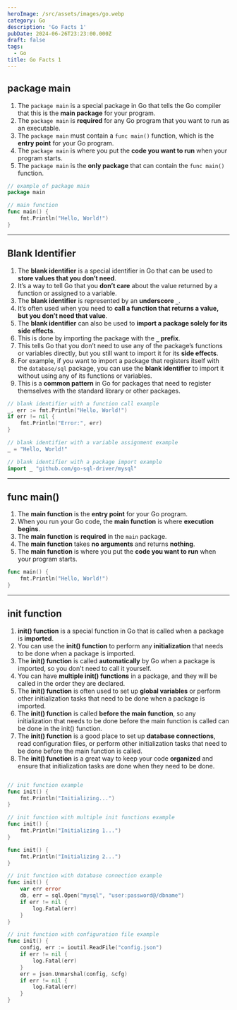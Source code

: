 ```yaml
---
heroImage: /src/assets/images/go.webp
category: Go
description: 'Go Facts 1'
pubDate: 2024-06-26T23:23:00.000Z
draft: false
tags:
  - Go
title: Go Facts 1
---
```


## package main

1. The `package main` is a special package in Go that tells the Go compiler that this is the **main package** for your program.
2. The `package main` is **required** for any Go program that you want to run as an executable.
3. The `package main` must contain a `func main()` function, which is the **entry point** for your Go program.
4. The `package main` is where you put the **code you want to run** when your program starts.
5. The `package main` is the **only package** that can contain the `func main()` function.

```go
// example of package main
package main

// main function
func main() {
    fmt.Println("Hello, World!")
}
```

<hr />

## Blank Identifier

1. The **blank identifier** is a special identifier in Go that can be used to **store values that you don’t need**.
2. It’s a way to tell Go that you **don’t care** about the value returned by a function or assigned to a variable.
3. The **blank identifier** is represented by an **underscore `_`**.
4. It’s often used when you need to **call a function that returns a value, but you don’t need that value**.
5. The **blank identifier** can also be used to **import a package solely for its side effects**.
6. This is done by importing the package with the **`_` prefix**.
7. This tells Go that you don’t need to use any of the package’s functions or variables directly, but you still want to import it for its **side effects**.
8. For example, if you want to import a package that registers itself with the `database/sql` package, you can use the **blank identifier** to import it without using any of its functions or variables.
9. This is a **common pattern** in Go for packages that need to register themselves with the standard library or other packages.

```go
// blank identifier with a function call example
_, err := fmt.Println("Hello, World!")
if err != nil {
    fmt.Println("Error:", err)
}

// blank identifier with a variable assignment example
_ = "Hello, World!"

// blank identifier with a package import example
import _ "github.com/go-sql-driver/mysql"
```

<hr />

## func main()

1. The **main function** is the **entry point** for your Go program.
2. When you run your Go code, the **main function** is where **execution begins**.
3. The **main function** is **required** in the `main` package.
4. The **main function** takes **no arguments** and returns **nothing**.
5. The **main function** is where you put the **code you want to run** when your program starts.

```go
func main() {
    fmt.Println("Hello, World!")
}
```

<hr />

## init function

1. **init() function** is a special function in Go that is called when a package is **imported**.
2. You can use the **init() function** to perform any **initialization** that needs to be done when a package is imported.
3. The **init() function** is called **automatically** by Go when a package is imported, so you don't need to call it yourself.
4. You can have **multiple init() functions** in a package, and they will be called in the order they are declared.
5. The **init() function** is often used to set up **global variables** or perform other initialization tasks that need to be done when a package is imported.
6. The **init() function** is called **before the main function**, so any initialization that needs to be done before the main function is called can be done in the init() function.
7. The **init() function** is a good place to set up **database connections**, read configuration files, or perform other initialization tasks that need to be done before the main function is called.
8. The **init() function** is a great way to keep your code **organized** and ensure that initialization tasks are done when they need to be done.

```go

// init function example
func init() {
    fmt.Println("Initializing...")
}

// init function with multiple init functions example
func init() {
    fmt.Println("Initializing 1...")
}

func init() {
    fmt.Println("Initializing 2...")
}

// init function with database connection example
func init() {
    var err error
    db, err = sql.Open("mysql", "user:password@/dbname")
    if err != nil {
        log.Fatal(err)
    }
}

// init function with configuration file example
func init() {
    config, err := ioutil.ReadFile("config.json")
    if err != nil {
        log.Fatal(err)
    }
    err = json.Unmarshal(config, &cfg)
    if err != nil {
        log.Fatal(err)
    }
}
```
